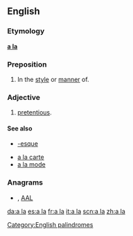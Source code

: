 {{also|Appendix:Variations of "ala"}}
==English==

===Etymology===
{{etyl|es|en}} '''[[a la]]'''

===Preposition===
{{en-prep|pos=[[a]] [[la]]}}

# In the [[style]] or [[manner]] of.

===Adjective===
{{en-adj|pos=[[a]] [[la]]|-}}

# {{British|slang}} [[pretentious]].

====See also====
* [[-esque]]
<!--Note: these come from French and so do not count as "Derived terms" for the English term-->
* [[a la carte]]
* [[a la mode]]

===Anagrams===
* {{alphagram|[[aal#English|aal]]}} , [[AAL#English|AAL]]


[[Category:English palindromes]]

[[da:a la]]
[[es:a la]]
[[fr:a la]]
[[it:a la]]
[[scn:a la]]
[[zh:a la]]